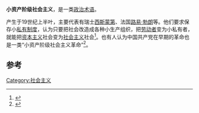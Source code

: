 '''小资产阶级社会主义'''，是一类[[政治术语|政治术语]]。

产生于19世纪上半叶，主要代表有瑞士[[西斯蒙第|西斯蒙第]]、法国[[路易·勃朗|路易·勃朗]]等。他们要求保存小[[私有制度|私有制度]]，认为只要把社会改造成各种小生产组织，把[[劳动者|劳动者]]变为小私有者，就能把[[资本主义|资本主义]]社会变为[[社会主义|社会主义]]社会<ref>{{cite news|title=百年来科学社会主义与民主社会主义关系演变|url=http://theory.people.com.cn/GB/49150/49152/5792123.html|accessdate=2014-01-11|newspaper=人民网|archive-url=https://web.archive.org/web/20120130182207/http://theory.people.com.cn/GB/49150/49152/5792123.html|archive-date=2012-01-30|dead-url=yes}}</ref>。也有人认为中国共产党在早期的革命也是一类“小资产阶级社会主义革命”<ref>{{cite news|title=小资产阶级社会主义革命抑或无产阶级社会主义革命|url=http://www.gmw.cn/01ds/2009-06/03/content_930008.htm|accessdate=2014-01-11|newspaper=光明网|archive-date=2015-09-24|archive-url=https://web.archive.org/web/20150924022821/http://www.gmw.cn/01ds/2009-06/03/content_930008.htm|dead-url=no}}</ref>。

==参考==
{{reflist}}
{{政治小作品}}

[[Category:社会主义|Category:社会主义]]